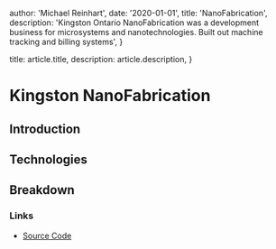 
  author: 'Michael Reinhart',
  date: '2020-01-01',
  title: 'NanoFabrication',
  description:
    'Kingston Ontario NanoFabrication was a development business for microsystems and nanotechnologies. Built out machine tracking and billing systems',
}

  title: article.title,
  description: article.description,
}





# Kingston NanoFabrication

## Introduction

## Technologies

## Breakdown

### Links

- <a href=""> Source Code </a>




